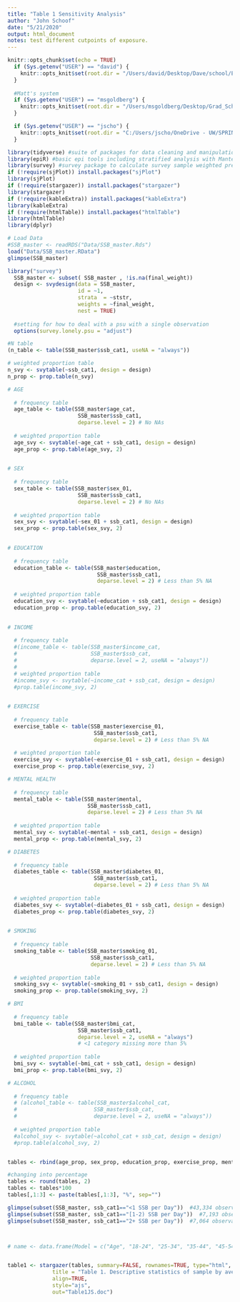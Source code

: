 ```yaml
---
title: "Table 1 Sensitivity Analysis"
author: "John Schoof"
date: "5/21/2020"
output: html_document
notes: test different cutpoints of exposure.
---
```


```r
knitr::opts_chunk$set(echo = TRUE)
  if (Sys.getenv("USER") == "david") {
    knitr::opts_knit$set(root.dir = "/Users/david/Desktop/Dave/school/Epi 514/Final Project/Analysis/")
  }
  
  #Matt's system
  if (Sys.getenv("USER") == "msgoldberg") {
    knitr::opts_knit$set(root.dir = "/Users/msgoldberg/Desktop/Grad_School/Year_1/Q3/EPI514/SSB_Paper/")
  }

  if (Sys.getenv("USER") == "jscho") {
    knitr::opts_knit$set(root.dir = "C:/Users/jscho/OneDrive - UW/SPRING 2020-LAPTOP-7K6NFTGB/EPI 514/")
  }


```




```r

library(tidyverse) #suite of packages for data cleaning and manipulation
library(epiR) #basic epi tools including stratified analysis with Mantel Haenszel
library(survey) #survey package to calculate survey sample weighted prevalence
if (!require(sjPlot)) install.packages("sjPlot")
library(sjPlot)
if (!require(stargazer)) install.packages("stargazer")
library(stargazer)
if (!require(kableExtra)) install.packages("kableExtra")
library(kableExtra)
if (!require(htmlTable)) install.packages("htmlTable")
library(htmlTable)
library(dplyr)

```




```r

# Load Data
#SSB_master <- readRDS("Data/SSB_master.Rds")
load("Data/SSB_master.RData")
glimpse(SSB_master)

```




```r

library("survey")
  SSB_master <- subset( SSB_master , !is.na(final_weight))
  design <- svydesign(data = SSB_master, 
                      id = ~1, 
                      strata  = ~ststr, 
                      weights = ~final_weight, 
                      nest = TRUE)
  
  #setting for how to deal with a psu with a single observation
  options(survey.lonely.psu = "adjust") 

```



```r

#N table
(n_table <- table(SSB_master$ssb_cat1, useNA = "always"))

# weighted proportion table
n_svy <- svytable(~ssb_cat1, design = design)
n_prop <- prop.table(n_svy)

```




```r

# AGE
  
  # frequency table
  age_table <- table(SSB_master$age_cat, 
                      SSB_master$ssb_cat1, 
                      deparse.level = 2) # No NAs
  
  # weighted proportion table
  age_svy <- svytable(~age_cat + ssb_cat1, design = design)
  age_prop <- prop.table(age_svy, 2)
  

# SEX
  
  # frequency table
  sex_table <- table(SSB_master$sex_01, 
                      SSB_master$ssb_cat1, 
                      deparse.level = 2) # No NAs
  
  # weighted proportion table
  sex_svy <- svytable(~sex_01 + ssb_cat1, design = design)
  sex_prop <- prop.table(sex_svy, 2)
  

# EDUCATION
  
  # frequency table
  education_table <- table(SSB_master$education, 
                            SSB_master$ssb_cat1, 
                            deparse.level = 2) # Less than 5% NA
  
  # weighted proportion table
  education_svy <- svytable(~education + ssb_cat1, design = design)
  education_prop <- prop.table(education_svy, 2)

  
# INCOME
  
  # frequency table
  #(income_table <- table(SSB_master$income_cat, 
  #                       SSB_master$ssb_cat, 
  #                       deparse.level = 2, useNA = "always"))
  #
  # weighted proportion table
  #income_svy <- svytable(~income_cat + ssb_cat, design = design)
  #prop.table(income_svy, 2)
  

# EXERCISE
  
  # frequency table
  exercise_table <- table(SSB_master$exercise_01, 
                           SSB_master$ssb_cat1, 
                           deparse.level = 2) # Less than 5% NA
  
  # weighted proportion table
  exercise_svy <- svytable(~exercise_01 + ssb_cat1, design = design)
  exercise_prop <- prop.table(exercise_svy, 2)

# MENTAL HEALTH
  
  # frequency table
  mental_table <- table(SSB_master$mental, 
                         SSB_master$ssb_cat1, 
                         deparse.level = 2) # Less than 5% NA
  
  # weighted proportion table
  mental_svy <- svytable(~mental + ssb_cat1, design = design)
  mental_prop <- prop.table(mental_svy, 2)

# DIABETES
  
  # frequency table
  diabetes_table <- table(SSB_master$diabetes_01, 
                           SSB_master$ssb_cat1, 
                           deparse.level = 2) # Less than 5% NA
  
  # weighted proportion table
  diabetes_svy <- svytable(~diabetes_01 + ssb_cat1, design = design)
  diabetes_prop <- prop.table(diabetes_svy, 2)
  

# SMOKING
  
  # frequency table
  smoking_table <- table(SSB_master$smoking_01, 
                          SSB_master$ssb_cat1, 
                          deparse.level = 2) # Less than 5% NA
  
  # weighted proportion table
  smoking_svy <- svytable(~smoking_01 + ssb_cat1, design = design)
  smoking_prop <- prop.table(smoking_svy, 2)

# BMI
  
  # frequency table
  bmi_table <- table(SSB_master$bmi_cat, 
                      SSB_master$ssb_cat1, 
                      deparse.level = 2, useNA = "always") 
                      # <1 category missing more than 5%
  
  # weighted proportion table
  bmi_svy <- svytable(~bmi_cat + ssb_cat1, design = design)
  bmi_prop <- prop.table(bmi_svy, 2)

# ALCOHOL
  
  # frequency table
  # (alcohol_table <- table(SSB_master$alcohol_cat, 
  #                        SSB_master$ssb_cat, 
  #                        deparse.level = 2, useNA = "always"))
  
  # weighted proportion table
  #alcohol_svy <- svytable(~alcohol_cat + ssb_cat, design = design)
  #prop.table(alcohol_svy, 2)



```



```r

tables <- rbind(age_prop, sex_prop, education_prop, exercise_prop, mental_prop, diabetes_prop, smoking_prop, bmi_prop)

#changing into percentage
tables <- round(tables, 2)
tables <- tables*100
tables[,1:3] <- paste(tables[,1:3], "%", sep="") 

glimpse(subset(SSB_master, ssb_cat1=="<1 SSB per Day"))  #43,334 observations
glimpse(subset(SSB_master, ssb_cat1=="[1-2) SSB per Day"))  #7,193 observations
glimpse(subset(SSB_master, ssb_cat1=="2+ SSB per Day"))  #7,064 observations



# name <- data.frame(Model = c("Age", "18-24", "25-34", "35-44", "45-54", "55-64", "65+", "Sex", "Male", "Female", "Education", "Did not graduate HS", "HS graduate", "Some college", "College graduate", "Exercise", "Exercised in the past 30 days", "No exercise in the past 30 days", "Poor Mental Health Days", "Less than 14", "14 or more", "Diabetes", "No", "Yes", "Current Smoking Status", "Non-smoker", "Smoker", "BMI", "Less than 25", "25-29.9", "30 or higher"))


table1 <- stargazer(tables, summary=FALSE, rownames=TRUE, type="html", 
              title = "Table 1. Descriptive statistics of sample by average daily SSB consumption.(n = 85,760)",
              align=TRUE,
              style="ajs",
              out="Table1JS.doc")


```





